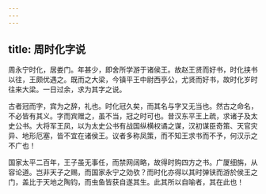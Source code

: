 ```yaml
---
---
---
```

title: 周时化字说
---



周永宁时化，居娄门。年甚少，即舍所学游于诸侯王。故赵王贤而好书，时化挟书以往，王颇优遇之。既而之大梁，今镇平王中尉西亭公，尤贤而好书，故时化岁时往来大梁。一日过余，求为其字之说。

古者冠而字，宾为之辞，礼也。时化冠久矣，而其名与字又无当也。然古之命名，不必皆有其义。字而宾赠之，虽不当，冠之时可也。昔汉东平王上疏，求诸子及太史公书。大将军王凤，以为太史公书有战国纵横权谲之谋，汉初谋臣奇策、天官灾异、地形厄塞，皆不宜在诸侯王。议者多称凤策，而不知王求书而不予，何汉示之不广也！

国家太平二百年，王子虽无事任，而禁网阔略，故得时购四方之书。广厦细旃，从容论道。岂非天子之赐，而国家永宁之効欤？而时化亦得以其时弹铗而游於侯王之门，盖比于天地之陶钧，而虫鱼皆获自遂其生。此其所以自喻者，其在此也！